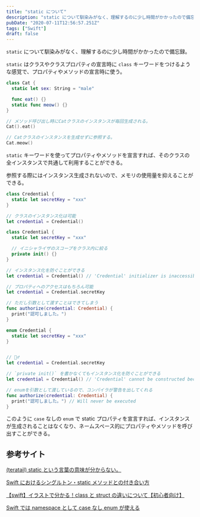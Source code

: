 ```yaml
---
title: "static について"
description: "static について馴染みがなく、理解するのに少し時間がかかったので備忘録。"
pubDate: "2020-07-11T12:56:57.251Z"
tags: ["Swift"]
draft: false
---
```


`static` について馴染みがなく、理解するのに少し時間がかかったので備忘録。

`static` はクラスやクラスプロパティの宣言時に `class` キーワードをつけるような感覚で、プロパティやメソッドの宣言時に使う。

```swift
class Cat {
  static let sex: String = "male"

  func eat() {}
  static func meow() {}
}

// メソッド呼び出し時にCatクラスのインスタンスが毎回生成される。
Cat().eat()

// Catクラスのインスタンスを生成せずに参照する。
Cat.meow()
```

`static` キーワードを使ってプロパティやメソッドを宣言すれば、そのクラスの全インスタンスで共通して利用することができる。

参照する際にはインスタンス生成されないので、メモリの使用量を抑えることができる。

```swift
class Credential {
  static let secretKey = "xxx"
}

// クラスのインスタンス化は可能
let credential = Credential()
```

```swift
class Credential {
  static let secretKey = "xxx"

  // イニシャライザのスコープをクラス内に絞る
  private init() {}
}

// インスタンス化を防ぐことができる
let credential = Credential() // 'Credential' initializer is inaccessible due to 'private' protection level

// プロパティへのアクセスはもちろん可能
let credential = Credential.secretKey

// ただし引数として渡すことはできてしまう
func authorize(credential: Credential) {
  print("認可しました。")
}
```

```swift
enum Credential {
  static let secretKey = "xxx"
}


// 🙆‍♂️
let credential = Credential.secretKey

// `private init()` を書かなくてもインスタンス化を防ぐことができる
let credential = Credential() // 'Credential' cannot be constructed because it has no accessible initializers

// enumを引数として渡しているので、コンパイラが警告を出してくれる
func authorize(credential: Credential) {
  print("認可しました。") // Will never be executed
}
```

このように `case` なしの `enum` で static プロパティを宣言すれば、インスタンスが生成されることはなくなり、ネームスペース的にプロパティやメソッドを呼び出すことができる。

## 参考サイト

[(teratail) static という言葉の意味が分からない。](https://teratail.com/questions/86639)

[Swift におけるシングルトン・static メソッドとの付き合い方](https://medium.com/swift-column/singleton-398078bcc58d)

[【swift】イラストで分かる！class と struct の違いについて【初心者向け】](https://qiita.com/narukun/items/24d9e68ff965f8da09ad)

[Swift では namespace として case なし enum が使える](https://qiita.com/takasek/items/3497188559fbf717751b)
